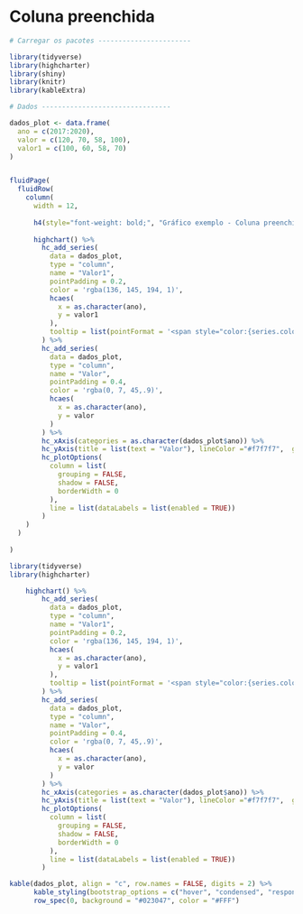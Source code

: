# Coluna preenchida

```r

# Carregar os pacotes -----------------------

library(tidyverse)
library(highcharter)
library(shiny)
library(knitr)
library(kableExtra)

# Dados --------------------------------

dados_plot <- data.frame(
  ano = c(2017:2020),
  valor = c(120, 70, 58, 100),
  valor1 = c(100, 60, 58, 70)
)


fluidPage(
  fluidRow(
    column(
      width = 12,
      
      h4(style="font-weight: bold;", "Gráfico exemplo - Coluna preenchida "),
      
      highchart() %>%
        hc_add_series(
          data = dados_plot,
          type = "column",
          name = "Valor1",
          pointPadding = 0.2,
          color = 'rgba(136, 145, 194, 1)',
          hcaes(
            x = as.character(ano), 
            y = valor1
          ),
          tooltip = list(pointFormat = '<span style="color:{series.color}">\u25CF</span>{series.name}: <b>{point.valor:.,2f}</b>')
        ) %>% 
        hc_add_series(
          data = dados_plot,
          type = "column",
          name = "Valor",
          pointPadding = 0.4,
          color = 'rgba(0, 7, 45,.9)',
          hcaes(
            x = as.character(ano), 
            y = valor
          )
        ) %>%
        hc_xAxis(categories = as.character(dados_plot$ano)) %>% 
        hc_yAxis(title = list(text = "Valor"), lineColor ="#f7f7f7",  gridLineColor="#f4f4f4") %>% 
        hc_plotOptions(
          column = list(
            grouping = FALSE,
            shadow = FALSE,
            borderWidth = 0
          ),
          line = list(dataLabels = list(enabled = TRUE))
        )
    )
  )
  
)

```

```R
library(tidyverse)
library(highcharter)

    highchart() %>%
        hc_add_series(
          data = dados_plot,
          type = "column",
          name = "Valor1",
          pointPadding = 0.2,
          color = 'rgba(136, 145, 194, 1)',
          hcaes(
            x = as.character(ano), 
            y = valor1
          ),
          tooltip = list(pointFormat = '<span style="color:{series.color}">\u25CF</span>{series.name}: <b>{point.valor:.,2f}</b>')
        ) %>% 
        hc_add_series(
          data = dados_plot,
          type = "column",
          name = "Valor",
          pointPadding = 0.4,
          color = 'rgba(0, 7, 45,.9)',
          hcaes(
            x = as.character(ano), 
            y = valor
          )
        ) %>%
        hc_xAxis(categories = as.character(dados_plot$ano)) %>% 
        hc_yAxis(title = list(text = "Valor"), lineColor ="#f7f7f7",  gridLineColor="#f4f4f4") %>% 
        hc_plotOptions(
          column = list(
            grouping = FALSE,
            shadow = FALSE,
            borderWidth = 0
          ),
          line = list(dataLabels = list(enabled = TRUE))
        )


```

```r
kable(dados_plot, align = "c", row.names = FALSE, digits = 2) %>%
      kable_styling(bootstrap_options = c("hover", "condensed", "responsive"), font_size = 11) %>% 
      row_spec(0, background = "#023047", color = "#FFF")
```
